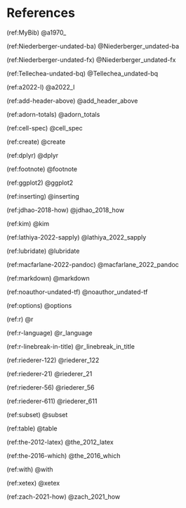 \onecolumn

# References {.unnumbered}

\hyphenpenalty=10000
\fontspec{Symbola}

(ref:MyBib) @a1970_

(ref:Niederberger-undated-ba) @Niederberger_undated-ba

(ref:Niederberger-undated-fx) @Niederberger_undated-fx

(ref:Tellechea-undated-bq) @Tellechea_undated-bq

(ref:a2022-l) @a2022_l

(ref:add-header-above) @add_header_above

(ref:adorn-totals) @adorn_totals

(ref:cell-spec) @cell_spec

(ref:create) @create

(ref:dplyr) @dplyr

(ref:footnote) @footnote

(ref:ggplot2) @ggplot2

(ref:inserting) @inserting

(ref:jdhao-2018-how) @jdhao_2018_how

(ref:kim) @kim

(ref:lathiya-2022-sapply) @lathiya_2022_sapply

(ref:lubridate) @lubridate

(ref:macfarlane-2022-pandoc) @macfarlane_2022_pandoc

(ref:markdown) @markdown

(ref:noauthor-undated-tf) @noauthor_undated-tf

(ref:options) @options

(ref:r) @r

(ref:r-language) @r_language

(ref:r-linebreak-in-title) @r_linebreak_in_title

(ref:riederer-122) @riederer_122

(ref:riederer-21) @riederer_21

(ref:riederer-56) @riederer_56

(ref:riederer-611) @riederer_611

(ref:subset) @subset

(ref:table) @table

(ref:the-2012-latex) @the_2012_latex

(ref:the-2016-which) @the_2016_which

(ref:with) @with

(ref:xetex) @xetex

(ref:zach-2021-how) @zach_2021_how
